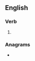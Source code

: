 {{also|irritâtes}}
==English==

===Verb===
{{head|en|verb form}}

# {{en-third-person singular of|irritate}}

===Anagrams===
* {{anagrams|en|a=aeiirrstt|arteritis}}